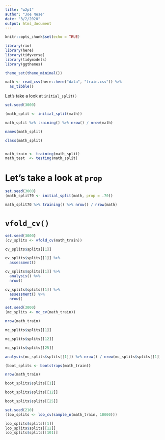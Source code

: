 ```yaml
---
title: "w2p1"
author: "Joe Nese"
date: "3/2/2020"
output: html_document
---
```


```r

knitr::opts_chunk$set(echo = TRUE)

library(rio)
library(here)
library(tidyverse)
library(tidymodels)
library(ggthemes)

theme_set(theme_minimal())


```

```r

math <- read_csv(here::here("data", "train.csv")) %>% 
  as_tibble()

```

Let’s take a look at `initial_split()`
```r
set.seed(3000)

(math_split <- initial_split(math))

math_split %>% training() %>% nrow() / nrow(math)

names(math_split)

class(math_split)


math_train <- training(math_split)
math_test  <- testing(math_split)
```

# Let's take a look at `prop`
```r

set.seed(3000)
(math_split70 <- initial_split(math, prop = .70))

math_split70 %>% training() %>% nrow() / nrow(math)

```

# `vfold_cv()`
```r

set.seed(3000)
(cv_splits <- vfold_cv(math_train))
```

```r

cv_splits$splits[[1]]

cv_splits$splits[[1]] %>% 
  assessment()

cv_splits$splits[[1]] %>% 
  analysis() %>%
  nrow()

cv_splits$splits[[1]] %>% 
  assessment() %>%
  nrow()

```

```r

set.seed(3000)
(mc_splits <- mc_cv(math_train))

nrow(math_train)

mc_splits$splits[[1]]

mc_splits$splits[[12]]

mc_splits$splits[[25]]

analysis(mc_splits$splits[[1]]) %>% nrow() / nrow(mc_splits$splits[[1]]$data)

```

```r

(boot_splits <- bootstraps(math_train))

nrow(math_train)

boot_splits$splits[[1]]

boot_splits$splits[[12]]

boot_splits$splits[[25]]

```

```r

set.seed(210)
(loo_splits <- loo_cv(sample_n(math_train, 10000)))

loo_splits$splits[[1]]
loo_splits$splits[[12]]
loo_splits$splits[[101]]



```

